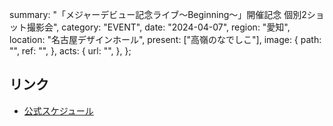   summary: "「メジャーデビュー記念ライブ〜Beginning〜」開催記念 個別2ショット撮影会",
  category: "EVENT",
  date: "2024-04-07",
  region: "愛知",
  location: "名古屋デザインホール",
  present: ["高嶺のなでしこ"],
  image: {
    path: "",
    ref: "",
  },
  acts: {
    url: "",
  },
};

## リンク

- [公式スケジュール](https://takanenonadeshiko.jp/?p=1923)

